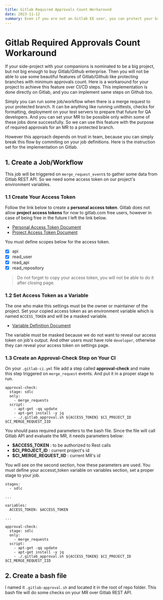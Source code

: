 ```yaml
---
title: Gitlab Required Approvals Count Workaround
date: 2023-11-12
summary: Even if you are not an Gitlab EE user, you can protect your branches with approval count requirement on your small private projects with your companions.
---
```


# Gitlab Required Approvals Count Workaround

If your side-project with your companions is nominated to be a big project, but not big enough to buy Gitlab/Github enterprise.
Then you will not be able to use some beautiful features of Gitlab/Github like protecting branches with minimum approvals count.
Here is a workaround for your project to achieve this feature over CI/CD steps.
This implementation is done directly on Gitlab, and you can implement same steps on Github too.

Simply you can run some job/workflow when there is a merge request to your protected branch.
It can be anything like running unittests, checks for formatting, deployment on your test servers to prepare that future for QA developers.
And you can set your MR to be possible only within some of these jobs done successfully.
So we can use this feature with the purpose of required approvals for an MR to a protected branch.

However this approach depends on trust in team, because you can simply break this flow by commiting on your job definitions.
Here is the instruction set for the implementation on Gitlab.

## 1. Create a Job/Workflow
This job will be triggered on `merge_request_event`s to gather some data from Gitlab REST API.
So we need some access token on our project's environment variables.

### 1.1 Create Your Access Token
Follow the link below to create a **personal access token**.
Gitlab does not allow **project access tokens** for now to gitlab.com free users,
however in case of being free in the future I left the link below.

- [Personal Access Token Document](https://docs.gitlab.com/ee/user/profile/personal_access_tokens.html#create-a-personal-access-token)
- [Project Access Token Document](https://docs.gitlab.com/ee/user/project/settings/project_access_tokens.html#create-a-project-access-token)

You must define scopes below for the access token.
- [x] api
- [x] read_user
- [x] read_api
- [x] read_repository

> Do not forget to copy your access token, you will not be able to do it after closing page.

### 1.2 Set Access Token as a Variable
The one who make this settings must be the owner or maintainer of the project.
Set your copied access token as an environment variable which is named `ACCESS_TOKEN` and will be a masked variable.

- [Variable Definition Document](https://docs.gitlab.com/ee/ci/variables/#for-a-project)

The variable must be masked because we do not want to reveal our access token on job's output.
And other users must have role `developer`, otherwise they can reveal your access token on settings page.


### 1.3 Create an Approval-Check Step on Your CI
On your `.gitlab-ci.yml` file add a step called **approval-check** and make this step triggered on `merge_request` events.
And put it in a proper stage to run.
```
approval-check:
  stage: sdlc
  only:
    - merge_requests
  script:
    - apt-get -qq update
    - apt-get install -y jq
    - ./.gitlab_approval.sh ${ACCESS_TOKEN} $CI_PROJECT_ID $CI_MERGE_REQUEST_IID
```
You should pass required parameters to the bash file.
Since the file will call Gitlab API and evaluate the MR, it needs parameters below:
- **$ACCESS_TOKEN** : to be authorized to Rest calls
- **$CI_PROJECT_ID** : current project's id
- **$CI_MERGE_REQUEST_IID** : current MR's id

You will see on the second section, how these parameters are used.
You must define your accesst_token variable on variables section, set a proper stage to your job.

```
stages:
  - sdlc

...

variables:
  ACCESS_TOKEN: $ACCESS_TOKEN

...

approval-check:
  stage: sdlc
  only:
    - merge_requests
  script:
    - apt-get -qq update
    - apt-get install -y jq
    - ./.gitlab_approval.sh ${ACCESS_TOKEN} $CI_PROJECT_ID $CI_MERGE_REQUEST_IID

```




## 2. Create a bash file
I named it `.gitlab-approval.sh` and located it in the root of repo folder.
This bash file will do some checks on your MR over Gitlab REST API.




